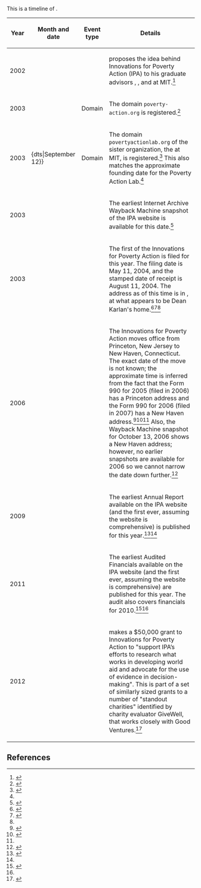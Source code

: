 This is a timeline of {{w|Innovations for Poverty Action}}.

{| class="sortable wikitable"
! Year !! Month and date !! Event type !! Details
|-
| 2002 || || || {{w|Dean Karlan}} proposes the idea behind Innovations for Poverty Action (IPA) to his graduate advisors {{W|Abhijit Banerjee}}, {{w|Esther Duflo}}, and {{w|Sendhil Mullainathan}} at MIT.<ref name=history>{{cite web|url = https://www.poverty-action.org/about/history|title = History: About|accessdate = November 26, 2017}}</ref>
|-
| 2003 || {{Dts|June 14}} || Domain || The domain <code>poverty-action.org</code> is registered.<ref>{{cite web|url = https://whois.icann.org/en/lookup?name=poverty-action.org|title = Showing results for: POVERTY-ACTION.ORG|accessdate = November 26, 2017}}</ref>
|-
| 2003 || {dts|September 12}} || Domain || The domain <code>povertyactionlab.org</code> of the sister organization, the {{w|Abdul Latif Jameel Poverty Action Lab}} at MIT, is registered.<ref>{{cite web|url = https://whois.icann.org/en/lookup?name=povertyactionlab.org|title = Showing results for: POVERTYACTIONLAB.ORG|accessdate = November 26, 2017}}</ref> This also matches the approximate founding date for the Poverty Action Lab.<ref name=history/>
|-
| 2003 || {{dts|December 23}} || || The earliest Internet Archive Wayback Machine snapshot of the IPA website is available for this date.<ref>{{cite web|url = http://web.archive.org/web/20031223003031/http://www.poverty-action.org:80/|title = Innovations for Poverty Action|accessdate = November 26, 2017}}</ref>
|-
| 2003 || || || The first {{w|Form 990}} of the Innovations for Poverty Action is filed for this year. The filing date is May 11, 2004, and the stamped date of receipt is August 11, 2004. The address as of this time is in {{w|Princeton, New Jersey}}, at what appears to be Dean Karlan's home.<ref name=form-990-2003>{{cite web|url = https://www.poverty-action.org/sites/default/files/2003%20990.pdf|title = Form 990: Return of Organization Exempt from Income Tax, Innovations for Poverty Action|accessdate = November 26, 2017}}</ref><ref name=annual-reports-finances>{{cite web|url = https://www.poverty-action.org/about/annual-reports-finances|title = Annual Reports & Finances|publisher = Innovations for Poverty Action|accessdate = November 26, 2017}}</ref><ref name=history/>
|-
| 2006 || || || The Innovations for Poverty Action moves office from Princeton, New Jersey to New Haven, Connecticut. The exact date of the move is not known; the approximate time is inferred from the fact that the Form 990 for 2005 (filed in 2006) has a Princeton address and the Form 990 for 2006 (filed in 2007) has a New Haven address.<ref name=form-990-2005>{{cite web|url = https://www.poverty-action.org/sites/default/files/2005%20990.pdf|title = Form 990: Return of Organization Exempt from Income Tax, Innovations for Poverty Action|accessdate = November 26, 2017}}</ref><ref name=form-990-2006>{{cite web|url = https://www.poverty-action.org/sites/default/files/2006%20990.pdf|title = Form 990: Return of Organization Exempt from Income Tax, Innovations for Poverty Action|accessdate = November 26, 2017}}</ref><ref name=annual-reports-finances/> Also, the Wayback Machine snapshot for October 13, 2006 shows a New Haven address; however, no earlier snapshots are available for 2006 so we cannot narrow the date down further.<ref>{{cite web|url = http://web.archive.org/web/20061020093631/http://www.poverty-action.org:80/aboutus/contact-us|title = Contact Us|publisher = Innovations for Poverty Action|accessdate = November 26, 2017}}</ref>
|-
| 2009 || || || The earliest Annual Report available on the IPA website (and the first ever, assuming the website is comprehensive) is published for this year.<ref>{{cite web|url = https://www.poverty-action.org/sites/default/files/publications/ipa_2009_annual_report.pdf|title = IPA 2009 Annual Report|publisher = Innovations for Poverty Action|accessdate = November 26, 2017}}</ref><ref name=annual-reports-finances/>
|-
| 2011 || || || The earliest Audited Financials available on the IPA website (and the first ever, assuming the website is comprehensive) are published for this year. The audit also covers financials for 2010.<ref>{{cite web|url = https://www.poverty-action.org/sites/default/files/2011%20Audited%20Financials.pdf|title = Financial Statements and Supplementary Information Together with Report of Independent Certified Public Accountants|publisher = Innovations for Poverty Action|accessdate = November 26, 2017}}</ref><ref name=annual-reports-finances/>
|-
| 2012 || {{dts|May}} || || {{w|Good Ventures}} makes a $50,000 grant to Innovations for Poverty Action to "support IPA’s efforts to research what works in developing world aid and advocate for the use of evidence in decision-making". This is part of a set of similarly sized grants to a number of "standout charities" identified by charity evaluator GiveWell, that works closely with Good Ventures.<ref>{{cite web|url = http://www.goodventures.org/our-portfolio/grants/innovations-for-poverty-action-general-support-may-2012|title = Innovations for Poverty Action — General Support|date = May 1, 2012|accessdate = November 26, 2017|publisher = Good Ventures}}</ref>
|}

== References ==

{{reflist|30em}}
